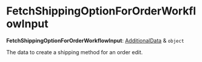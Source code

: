 
# FetchShippingOptionForOrderWorkflowInput

 **FetchShippingOptionForOrderWorkflowInput**: [AdditionalData](../../../types/HttpTypes/types/types.HttpTypes.AdditionalData/page.mdx) & `object`

The data to create a shipping method for an order edit.

